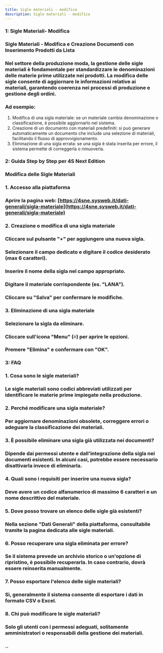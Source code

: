 ```yaml
---
title: Sigle materiali - modifica
description: Sigle materiali - modifica
---
```




### 1: Sigle Materiali- Modifica



### Sigle Materiali - Modifica e Creazione Documenti con Inserimento Prodotti da Lista



### Nel settore della produzione moda, la gestione delle sigle materiali è fondamentale per standardizzare le denominazioni delle materie prime utilizzate nei prodotti. La modifica delle sigle consente di aggiornare le informazioni relative ai materiali, garantendo coerenza nei processi di produzione e gestione degli ordini.

###

### Ad esempio:

1. Modifica di una sigla materiale: se un materiale cambia denominazione o classificazione, è possibile aggiornarlo nel sistema.
2. Creazione di un documento con materiali predefiniti: si può generare automaticamente un documento che include una selezione di materiali, facilitando il flusso di approvvigionamento.
3. Eliminazione di una sigla errata: se una sigla è stata inserita per errore, il sistema permette di correggerla o rimuoverla.



### 2: Guida Step by Step per 4S Next Edition



### Modifica delle Sigle Materiali

### 1. Accesso alla piattaforma

### Aprire la pagina web: [https://4sne.sysweb.it/dati-generali/sigla-materiale](https://4sne.sysweb.it/dati-generali/sigla-materiale)



### 2. Creazione o modifica di una sigla materiale

### Cliccare sul pulsante "+" per aggiungere una nuova sigla.

### Selezionare il campo dedicato e digitare il codice desiderato (max 6 caratteri).

### Inserire il nome della sigla nel campo appropriato.

### Digitare il materiale corrispondente (es. "LANA").

### Cliccare su "Salva" per confermare le modifiche.



### 3. Eliminazione di una sigla materiale

### Selezionare la sigla da eliminare.

### Cliccare sull'icona "Menu" (≡) per aprire le opzioni.

### Premere "Elimina" e confermare con "OK".



### &#x20;3: FAQ



### 1. Cosa sono le sigle materiali?

### Le sigle materiali sono codici abbreviati utilizzati per identificare le materie prime impiegate nella produzione.



### 2. Perché modificare una sigla materiale?

### Per aggiornare denominazioni obsolete, correggere errori o adeguare la classificazione dei materiali.



### 3. È possibile eliminare una sigla già utilizzata nei documenti?

### Dipende dai permessi utente e dall'integrazione della sigla nei documenti esistenti. In alcuni casi, potrebbe essere necessario disattivarla invece di eliminarla.



### 4. Quali sono i requisiti per inserire una nuova sigla?

### Deve avere un codice alfanumerico di massimo 6 caratteri e un nome descrittivo del materiale.



### 5. Dove posso trovare un elenco delle sigle già esistenti?

### Nella sezione "Dati Generali" della piattaforma, consultabile tramite la pagina dedicata alle sigle materiali.



### 6. Posso recuperare una sigla eliminata per errore?

### Se il sistema prevede un archivio storico o un'opzione di ripristino, è possibile recuperarla. In caso contrario, dovrà essere reinserita manualmente.



### 7. Posso esportare l'elenco delle sigle materiali?

### Sì, generalmente il sistema consente di esportare i dati in formato CSV o Excel.



### 8. Chi può modificare le sigle materiali?

### Solo gli utenti con i permessi adeguati, solitamente amministratori o responsabili della gestione dei materiali.



### ..